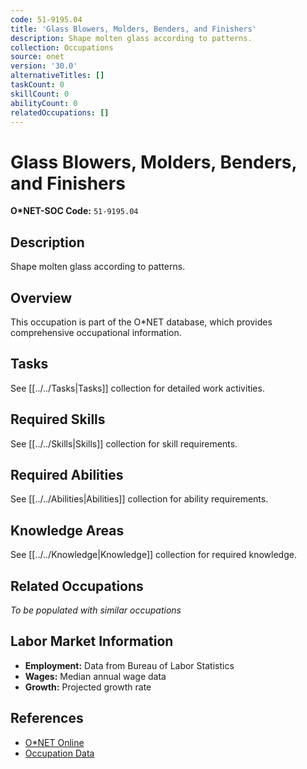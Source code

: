 ```yaml
---
code: 51-9195.04
title: 'Glass Blowers, Molders, Benders, and Finishers'
description: Shape molten glass according to patterns.
collection: Occupations
source: onet
version: '30.0'
alternativeTitles: []
taskCount: 0
skillCount: 0
abilityCount: 0
relatedOccupations: []
---
```

# Glass Blowers, Molders, Benders, and Finishers

**O*NET-SOC Code:** `51-9195.04`

## Description

Shape molten glass according to patterns.

## Overview

This occupation is part of the O*NET database, which provides comprehensive occupational information.

## Tasks

See [[../../Tasks|Tasks]] collection for detailed work activities.

## Required Skills

See [[../../Skills|Skills]] collection for skill requirements.

## Required Abilities

See [[../../Abilities|Abilities]] collection for ability requirements.

## Knowledge Areas

See [[../../Knowledge|Knowledge]] collection for required knowledge.

## Related Occupations

*To be populated with similar occupations*

## Labor Market Information

- **Employment:** Data from Bureau of Labor Statistics
- **Wages:** Median annual wage data
- **Growth:** Projected growth rate

## References

- [O*NET Online](https://www.onetonline.org/link/summary/51-9195.04)
- [Occupation Data](https://www.onetcenter.org/)
